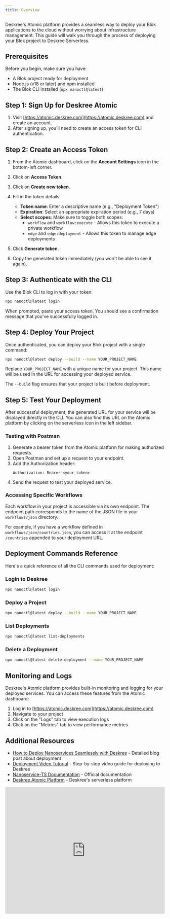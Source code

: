 ```yaml
---
title: Overview
---
```


Deskree's Atomic platform provides a seamless way to deploy your Blok applications to the cloud without worrying about infrastructure management. This guide will walk you through the process of deploying your Blok project to Deskree Serverless.

## Prerequisites

Before you begin, make sure you have:

- A Blok project ready for deployment
- Node.js (v18 or later) and npm installed
- The Blok CLI installed (`npx nanoctl@latest`)

## Step 1: Sign Up for Deskree Atomic

1. Visit [https://atomic.deskree.com](https://atomic.deskree.com) and create an account.
2. After signing up, you'll need to create an access token for CLI authentication.

## Step 2: Create an Access Token

1. From the Atomic dashboard, click on the **Account Settings** icon in the bottom-left corner.
2. Click on **Access Token**.
3. Click on **Create new token**.
4. Fill in the token details:
   - **Token name**: Enter a descriptive name (e.g., "Deployment Token")
   - **Expiration**: Select an appropriate expiration period (e.g., 7 days)
   - **Select scopes**: Make sure to toggle both scopes:
     - `workflow` and `workflow:execute` - Allows this token to execute a private workflow
     - `edge` and `edge:deployment` - Allows this token to manage edge deployments

5. Click **Generate token**.
6. Copy the generated token immediately (you won't be able to see it again).

## Step 3: Authenticate with the CLI

Use the Blok CLI to log in with your token:

```bash
npx nanoctl@latest login
```

When prompted, paste your access token. You should see a confirmation message that you've successfully logged in.

## Step 4: Deploy Your Project

Once authenticated, you can deploy your Blok project with a single command:

```bash
npx nanoctl@latest deploy --build --name YOUR_PROJECT_NAME
```

Replace `YOUR_PROJECT_NAME` with a unique name for your project. This name will be used in the URL for accessing your deployed service.

The `--build` flag ensures that your project is built before deployment.

## Step 5: Test Your Deployment

After successful deployment, the generated URL for your service will be displayed directly in the CLI. You can also find this URL on the Atomic platform by clicking on the serverless icon in the left sidebar.

### Testing with Postman

1. Generate a bearer token from the Atomic platform for making authorized requests.
2. Open Postman and set up a request to your endpoint.
3. Add the Authorization header:
   ```
   Authorization: Bearer <your_token>
   ```
4. Send the request to test your deployed service.

### Accessing Specific Workflows

Each workflow in your project is accessible via its own endpoint. The endpoint path corresponds to the name of the JSON file in your `workflows/json` directory.

For example, if you have a workflow defined in `workflows/json/countries.json`, you can access it at the endpoint `/countries` appended to your deployment URL.

## Deployment Commands Reference

Here's a quick reference of all the CLI commands used for deployment:

### Login to Deskree

```bash
npx nanoctl@latest login
```

### Deploy a Project

```bash
npx nanoctl@latest deploy --build --name YOUR_PROJECT_NAME
```

### List Deployments

```bash
npx nanoctl@latest list-deployments
```

### Delete a Deployment

```bash
npx nanoctl@latest delete-deployment --name YOUR_PROJECT_NAME
```

## Monitoring and Logs

Deskree's Atomic platform provides built-in monitoring and logging for your deployed services. You can access these features from the Atomic dashboard:

1. Log in to [https://atomic.deskree.com](https://atomic.deskree.com)
2. Navigate to your project
3. Click on the "Logs" tab to view execution logs
4. Click on the "Metrics" tab to view performance metrics

## Additional Resources

- [How to Deploy Nanoservices Seamlessly with Deskree](https://medium.com/nanoservice/how-to-deploy-nanoservices-seamlessly-with-deskree-8c4b15ff8acc) - Detailed blog post about deployment
- [Deployment Video Tutorial](https://www.youtube.com/watch?v=V46GpIUE-9E) - Step-by-step video guide for deploying to Deskree
- [Nanoservice-TS Documentation](https://blok.build) - Official documentation
- [Deskree Atomic Platform](https://atomic.deskree.com) - Deskree's serverless platform

<iframe 
  width="100%" 
  height="400" 
  src="https://www.youtube.com/embed/V46GpIUE-9E" 
  title="How to Deploy your Blok project on Deskree" 
  frameborder="0" 
  allow="accelerometer; autoplay; clipboard-write; encrypted-media; gyroscope; picture-in-picture" 
  allowfullscreen>
</iframe>
